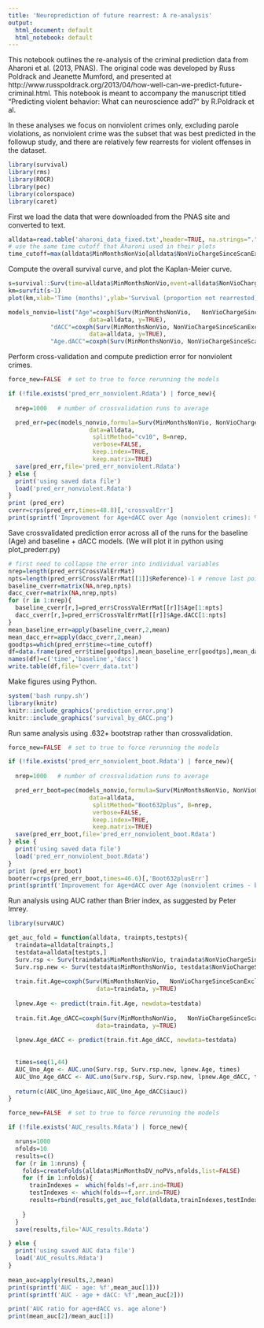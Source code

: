 ```yaml
---
title: 'Neuroprediction of future rearrest: A re-analysis'
output:
  html_document: default
  html_notebook: default
---
```


This notebook outlines the re-analysis of the criminal prediction data from Aharoni et al. (2013, PNAS).  The original code was developed by Russ Poldrack and Jeanette Mumford, and presented at http://www.russpoldrack.org/2013/04/how-well-can-we-predict-future-criminal.html.  This notebook is meant to accompany the manuscript titled "Predicting violent behavior: What can neuroscience add?" by R.Poldrack et al.

In these analyses we focus on nonviolent crimes only, excluding parole violations, as nonviolent crime was the subset that was best predicted in the followup study, and there are relatively few rearrests for violent offenses in the dataset.


```r
library(survival)
library(rms)
library(ROCR)
library(pec)
library(colorspace)
library(caret)

```

First we load the data that were downloaded from the PNAS site and converted to text.
```r
alldata=read.table('aharoni_data_fixed.txt',header=TRUE, na.strings=".")
# use the same time cutoff that Aharoni used in their plots
time_cutoff=max(alldata$MinMonthsNonVio[alldata$NonVioChargeSinceScanExclPVs==1])
```

Compute the overall survival curve, and plot the Kaplan-Meier curve.

```r
s=survival::Surv(time=alldata$MinMonthsNonVio,event=alldata$NonVioChargeSinceScanExclPVs,type='right')
km=survfit(s~1)
plot(km,xlab='Time (months)',ylab='Survival (proportion not rearrested)')

```

```r

models_nonvio=list("Age"=coxph(Surv(MinMonthsNonVio,   NonVioChargeSinceScanExclPVs)~releaseAge_centered, 
                       data=alldata, y=TRUE), 
            "dACC"=coxph(Surv(MinMonthsNonVio, NonVioChargeSinceScanExclPVs)~dACC_centered, 
                       data=alldata, y=TRUE), 
         	"Age.dACC"=coxph(Surv(MinMonthsNonVio, NonVioChargeSinceScanExclPVs)~releaseAge_centered+ dACC_centered, data=alldata, y=TRUE))

```


Perform cross-validation and compute prediction error for nonviolent crimes.

```r
force_new=FALSE  # set to true to force rerunning the models

if (!file.exists('pred_err_nonviolent.Rdata') | force_new){
  
  nrep=1000   # number of crossvalidation runs to average

  pred_err=pec(models_nonvio,formula=Surv(MinMonthsNonVio, NonVioChargeSinceScanExclPVs)~1,
                       data=alldata,
                        splitMethod="cv10", B=nrep,
                       	verbose=FALSE,
                       	keep.index=TRUE,
                       	keep.matrix=TRUE)
  save(pred_err,file='pred_err_nonviolent.Rdata')
} else {
  print('using saved data file')
  load('pred_err_nonviolent.Rdata')
}
print (pred_err)
cverr=crps(pred_err,times=48.8)[,'crossvalErr']
print(sprintf('Improvement for Age+dACC over Age (nonviolent crimes): %0.3f',(cverr['Age']-cverr['Age.dACC'])/cverr['Age']))

```


Save crossvalidated prediction error across all of the runs for the baseline (Age) and baseline + dACC models.  (We will plot it in python using plot_prederr.py)

```r

# first need to collapse the error into individual variables
nrep=length(pred_err$CrossValErrMat)
npts=length(pred_err$CrossValErrMat[[1]]$Reference)-1 # remove last point
baseline_cverr=matrix(NA,nrep,npts)
dacc_cverr=matrix(NA,nrep,npts)
for (r in 1:nrep){
  baseline_cverr[r,]=pred_err$CrossValErrMat[[r]]$Age[1:npts]
  dacc_cverr[r,]=pred_err$CrossValErrMat[[r]]$Age.dACC[1:npts]
}
mean_baseline_err=apply(baseline_cverr,2,mean)
mean_dacc_err=apply(dacc_cverr,2,mean)
goodtps=which(pred_err$time<=time_cutoff)
df=data.frame(pred_err$time[goodtps],mean_baseline_err[goodtps],mean_dacc_err[goodtps])
names(df)=c('time','baseline','dacc')
write.table(df,file='cverr_data.txt')
```

Make figures using Python.

```r

system('bash runpy.sh')
library(knitr)
knitr::include_graphics('prediction_error.png')
knitr::include_graphics('survival_by_dACC.png')

```
Run same analysis using .632+ bootstrap rather than crossvalidation.

```r
force_new=FALSE  # set to true to force rerunning the models

if (!file.exists('pred_err_nonviolent_boot.Rdata') | force_new){
  
  nrep=1000   # number of crossvalidation runs to average

  pred_err_boot=pec(models_nonvio,formula=Surv(MinMonthsNonVio, NonVioChargeSinceScanExclPVs)~1,
                       data=alldata,
                        splitMethod="Boot632plus", B=nrep,
                       	verbose=FALSE,
                       	keep.index=TRUE,
                       	keep.matrix=TRUE)
  save(pred_err_boot,file='pred_err_nonviolent_boot.Rdata')
} else {
  print('using saved data file')
  load('pred_err_nonviolent_boot.Rdata')
}
print (pred_err_boot)
booterr=crps(pred_err_boot,times=46.6)[,'Boot632plusErr']
print(sprintf('Improvement for Age+dACC over Age (nonviolent crimes - boot632+): %0.3f',(booterr['Age']-booterr['Age.dACC'])/booterr['Age']))

```

Run analysis using AUC rather than Brier index, as suggested by Peter Imrey.


```r
library(survAUC)

get_auc_fold = function(alldata, trainpts,testpts){
  traindata=alldata[trainpts,]
  testdata=alldata[testpts,]
  Surv.rsp <- Surv(traindata$MinMonthsNonVio, traindata$NonVioChargeSinceScanExclPVs)
  Surv.rsp.new <- Surv(testdata$MinMonthsNonVio, testdata$NonVioChargeSinceScanExclPVs)
  
  train.fit.Age=coxph(Surv(MinMonthsNonVio,   NonVioChargeSinceScanExclPVs)~releaseAge_centered, 
                         data=traindata, y=TRUE)
  
  lpnew.Age <- predict(train.fit.Age, newdata=testdata)
  
  train.fit.Age_dACC=coxph(Surv(MinMonthsNonVio,   NonVioChargeSinceScanExclPVs)~releaseAge_centered + dACC_centered, 
                         data=traindata, y=TRUE)
  
  lpnew.Age_dACC <- predict(train.fit.Age_dACC, newdata=testdata)
  
  
  times=seq(1,44)
  AUC_Uno_Age <- AUC.uno(Surv.rsp, Surv.rsp.new, lpnew.Age, times)
  AUC_Uno_Age_dACC <- AUC.uno(Surv.rsp, Surv.rsp.new, lpnew.Age_dACC, times)
  
  return(c(AUC_Uno_Age$iauc,AUC_Uno_Age_dACC$iauc))
}

force_new=FALSE  # set to true to force rerunning the models

if (!file.exists('AUC_results.Rdata') | force_new){

  nruns=1000
  nfolds=10
  results=c()
  for (r in 1:nruns) {
    folds=createFolds(alldata$MinMonthsDV_noPVs,nfolds,list=FALSE)
    for (f in 1:nfolds){
      trainIndexes =  which(folds!=f,arr.ind=TRUE)
      testIndexes <- which(folds==f,arr.ind=TRUE)
      results=rbind(results,get_auc_fold(alldata,trainIndexes,testIndexes))
  
    }
  }
  save(results,file='AUC_results.Rdata')

} else {
  print('using saved AUC data file')
  load('AUC_results.Rdata')
}
 
mean_auc=apply(results,2,mean)
print(sprintf('AUC - age: %f',mean_auc[1]))
print(sprintf('AUC - age + dACC: %f',mean_auc[2]))

print('AUC ratio for age+dACC vs. age alone')
print(mean_auc[2]/mean_auc[1])
```
